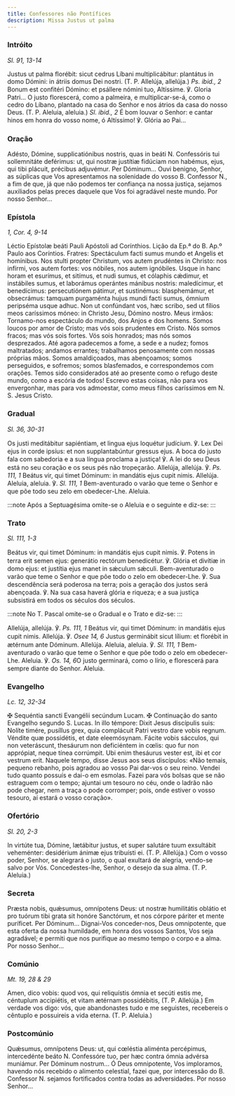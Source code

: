 ```yaml
---
title: Confessores não Pontífices
description: Missa Justus ut palma
---
```


### Intróito

<em>Sl. 91, 13-14</em>

<div class="side-by-side not-content">
  <span>
    Justus ut palma florébit: sicut cedrus Líbani multiplicábitur: plantátus in
    domo Dómini: in átriis domus Dei nostri. (T. P. Allelúja, allelúja.)
    <em>Ps. ibid., 2</em> Bonum est confitéri Dómino: et psállere nómini tuo, Altíssime.
    ℣. Gloria Patri...
  </span>
  <span>
    O justo florescerá, como a palmeira, e multiplicar-se-á, como o cedro do
    Líbano, plantado na casa do Senhor e nos átrios da casa do nosso Deus. (T.
    P. Aleluia, aleluia.) <em>Sl. ibid., 2</em> É bom louvar o Senhor: e cantar
    hinos em honra do vosso nome, ó Altíssimo! ℣. Glória ao Pai...
  </span>
</div>

### Oração

<div class="side-by-side not-content">
  <span>
    Adésto, Dómine, supplicatiónibus nostris, quas in beáti
    <span class="text-red-500">N.</span> Confessóris tui sollemnitáte deférimus:
    ut, qui nostræ justítiæ fidúciam non habémus, ejus, qui tibi plácuit, précibus
    adjuvémur. Per Dóminum...
  </span>
  <span>
    Ouvi benigno, Senhor, as súplicas que Vos apresentamos na solenidade do
    vosso B. Confessor <span class="text-red-500">N.</span>, a fim de que, já
    que não podemos ter confiança na nossa justiça, sejamos auxiliados pelas
    preces daquele que Vos foi agradável neste mundo. Por nosso Senhor...
  </span>
</div>

### Epístola

<em>1, Cor. 4, 9-14</em>

<div class="side-by-side not-content">
  <span>Léctio Epístolæ beáti Pauli Apóstoli ad Corínthios.</span>
  <span>Lição da Ep.ª do B. Ap.º Paulo aos Coríntios.</span>
  <span>
    Fratres: Spectáculum facti sumus mundo et Angelis et homínibus. Nos stulti
    propter Christum, vos autem prudéntes in Christo: nos infírmi, vos autem
    fortes: vos nóbiles, nos autem ignóbiles. Usque in hanc horam et esurímus,
    et sitímus, et nudi sumus, et cólaphis cǽdimur, et instábiles sumus, et
    laborámus operántes mánibus nostris: maledícimur, et benedícimus:
    persecutiónem pátimur, et sustinémus: blasphemámur, et obsecrámus: tamquam
    purgaménta hujus mundi facti sumus, ómnium peripséma usque adhuc. Non ut
    confúndant vos, hæc scribo, sed ut fílios meos caríssimos móneo: in Christo
    Jesu, Dómino nostro.
  </span>
  <span>
    Meus irmãos: Tornamo-nos espectáculo do mundo, dos Anjos e dos homens. Somos
    loucos por amor de Cristo; mas vós sois prudentes em Cristo. Nós somos
    fracos; mas vós sois fortes. Vós sois honrados; mas nós somos desprezados.
    Até agora padecemos a fome, a sede e a nudez; fomos maltratados; andamos
    errantes; trabalhamos penosamente com nossas próprias mãos. Somos
    amaldiçoados, mas abençoamos; somos perseguidos, e sofremos; somos
    blasfemados, e correspondemos com orações. Temos sido considerados até ao
    presente como o refugo deste mundo, como a escória de todos! Escrevo estas
    coisas, não para vos envergonhar, mas para vos admoestar, como meus filhos
    caríssimos em N. S. Jesus Cristo.
  </span>
</div>

### Gradual

<em>Sl. 36, 30-31</em>

<div class="side-by-side not-content">
  <span>
    Os justi meditábitur sapiéntiam, et lingua ejus loquétur judícium. ℣. Lex
    Dei ejus in corde ipsíus: et non supplantabúntur gressus ejus.
  </span>
  <span>
    A boca do justo fala com sabedoria e a sua língua proclama a justiça! ℣. A
    lei do seu Deus está no seu coração e os seus pés não tropeçarão.
  </span>
  <span>
    Allelúja, allelúja. ℣. <em>Ps. 111, 1</em> Beátus vir, qui timet Dóminum: in
    mandátis ejus cupit nimis. Allelúja.
  </span>
  <span>
    Aleluia, aleluia. ℣. <em>Sl. 111, 1</em> Bem-aventurado o varão que teme o
    Senhor e que põe todo seu zelo em obedecer-Lhe. Aleluia.
  </span>
</div>

:::note
Após a Septuagésima omite-se o Aleluia e o seguinte e diz-se:
:::

### Trato

<em>Sl. 111, 1-3</em>

<div class="side-by-side not-content">
  <span>
    Beátus vir, qui timet Dóminum: in mandátis ejus cupit nimis. ℣. Potens in
    terra erit semen ejus: generátio rectórum benedicétur. ℣. Glória et divítiæ
    in domo ejus: et justítia ejus manet in sǽculum sǽculi.
  </span>
  <span>
    Bem-aventurado o varão que teme o Senhor e que põe todo o zelo em
    obedecer-Lhe. ℣. Sua descendência será poderosa na terra; pois a geração dos
    justos será abençoada. ℣. Na sua casa haverá glória e riqueza; e a sua
    justiça subsistirá em todos os séculos dos séculos.
  </span>
</div>

:::note
No T. Pascal omite-se o Gradual e o Trato e diz-se:
:::

<div class="side-by-side not-content">
  <span>
    Allelúja, allelúja. ℣. <em>Ps. 111, 1</em> Beátus vir, qui timet Dóminum: in
    mandátis ejus cupit nimis. Allelúja. ℣. <em>Osee 14, 6</em> Justus
    germinábit sicut lílium: et florébit in ætérnum ante Dóminum. Allelúja.
  </span>
  <span>
    Aleluia, aleluia. ℣. <em>Sl. 111, 1</em> Bem-aventurado o varão que teme o
    Senhor e que põe todo o zelo em obedecer-Lhe. Aleluia. ℣. <em>Os. 14, 6</em>O
    justo germinará, como o lírio, e florescerá para sempre diante do Senhor. Aleluia.
  </span>
</div>

### Evangelho

<em>Lc. 12, 32-34</em>

<div class="side-by-side not-content">
  <span>
    <span class="cross text-red-500">✠</span> Sequéntia sancti Evangélii
    secúndum Lucam.
  </span>
  <span>
    <span class="cross text-red-500">✠</span> Continuação do santo Evangelho
    segundo S. Lucas.
  </span>
  <span>
    In illo témpore: Dixit Jesus discípulis suis: Nolíte timére, pusíllus grex,
    quia complácuit Patri vestro dare vobis regnum. Véndite quæ possidétis, et
    date eleemósynam. Fácite vobis sácculos, qui non veteráscunt, thesáurum non
    deficiéntem in cœlis: quo fur non apprópiat, neque tínea corrúmpit. Ubi enim
    thesáurus vester est, ibi et cor vestrum erit.
  </span>
  <span>
    Naquele tempo, disse Jesus aos seus discípulos: «Não temais, pequeno
    rebanho, pois agradou ao vosso Pai dar-vos o seu reino. Vendei tudo quanto
    possuís e dai-o em esmolas. Fazei para vós bolsas que se não estraguem com o
    tempo; ajuntai um tesouro no céu, onde o ladrão não pode chegar, nem a traça
    o pode corromper; pois, onde estiver o vosso tesouro, aí estará o vosso
    coração».
  </span>
</div>

### Ofertório

<em>Sl. 20, 2-3</em>

<div class="side-by-side not-content">
  <span>
    In virtúte tua, Dómine, lætábitur justus, et super salutáre tuum exsultábit
    veheménter: desidérium ánimæ ejus tribuísti ei. (T. P. Allelúja.)
  </span>
  <span>
    Com o vosso poder, Senhor, se alegrará o justo, o qual exultará de alegria,
    vendo-se salvo por Vós. Concedestes-lhe, Senhor, o desejo da sua alma. (T.
    P. Aleluia.)
  </span>
</div>

### Secreta

<div class="side-by-side not-content">
  <span>
    Præsta nobis, quǽsumus, omnípotens Deus: ut nostræ humilitátis oblátio et
    pro tuórum tibi grata sit honóre Sanctórum, et nos córpore páriter et mente
    puríficet. Per Dóminum...
  </span>
  <span>
    Dignai-Vos conceder-nos, Deus omnipotente, que esta oferta da nossa
    humildade, em honra dos vossos Santos, Vos seja agradável; e permiti que nos
    purifique ao mesmo tempo o corpo e a alma. Por nosso Senhor...
  </span>
</div>

### Comúnio

<em>Mt. 19, 28 & 29</em>

<div class="side-by-side not-content">
  <span>
    Amen, dico vobis: quod vos, qui reliquístis ómnia et secúti estis me,
    céntuplum accipiétis, et vitam ætérnam possidébitis, (T. P. Allelúja.)
  </span>
  <span>
    Em verdade vos digo: vós, que abandonastes tudo e me seguistes, recebereis o
    cêntuplo e possuireis a vida eterna. (T. P. Aleluia.)
  </span>
</div>

### Postcomúnio

<div class="side-by-side not-content">
  <span>
    Quǽsumus, omnípotens Deus: ut, qui cœléstia aliménta percépimus,
    intercedénte beáto <span class="text-red-500">N.</span> Confessóre tuo, per
    hæc contra ómnia advérsa muniámur. Per Dóminum nostrum...
  </span>
  <span>
    Ó Deus omnipotente, Vos imploramos, havendo nós recebido o alimento
    celestial, fazei que, por intercessão do B. Confessor
    <span class="text-red-500">N.</span> sejamos fortificados contra todas as adversidades.
    Por nosso Senhor...
  </span>
</div>
